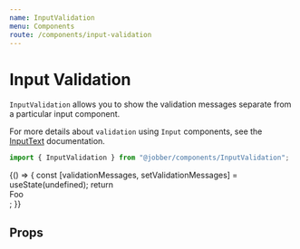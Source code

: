 ```yaml
---
name: InputValidation
menu: Components
route: /components/input-validation
---
```



# Input Validation

<ComponentStatus stage="ready" responsive="yes" accessible="yes" />

`InputValidation` allows you to show the validation messages separate from a
particular input component.

For more details about `validation` using `Input` components, see the
[InputText](/components/input-text/#validation-message) documentation.

```ts
import { InputValidation } from "@jobber/components/InputValidation";
```

<Playground>
  {() => {
    const [validationMessages, setValidationMessages] = useState(undefined);
    return <div>Foo</div>;
  }}
</Playground>

## Props

<Props of={InputValidation} />
